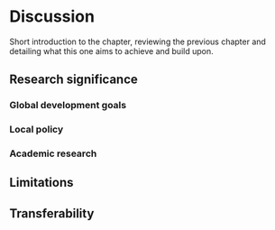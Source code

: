 # Discussion

Short introduction to the chapter, reviewing the previous chapter and detailing what this one aims to achieve and build upon.

## Research significance 

### Global development goals

### Local policy

### Academic research

## Limitations

## Transferability 
